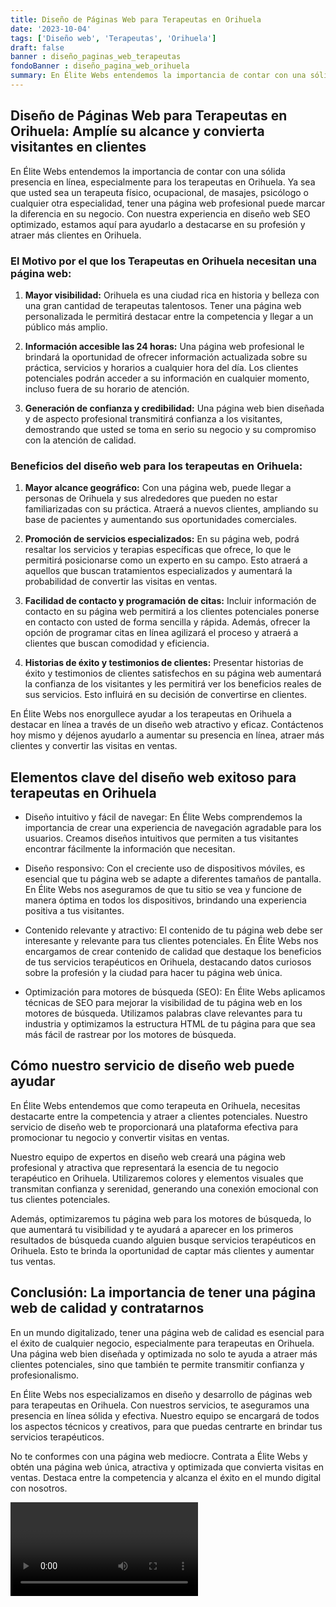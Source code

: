 ```yaml
---
title: Diseño de Páginas Web para Terapeutas en Orihuela
date: '2023-10-04'
tags: ['Diseño web', 'Terapeutas', 'Orihuela']
draft: false
banner : diseño_paginas_web_terapeutas
fondoBanner : diseño_pagina_web_orihuela
summary: En Élite Webs entendemos la importancia de contar con una sólida presencia en línea, especialmente para los terapeutas en Orihuela. Ya sea que usted sea un terapeuta físico, ocupacional, de masajes, psicólogo o cualquier otra especialidad, tener una página web profesional puede marcar la diferencia en su negocio. Con nuestra experiencia en diseño web SEO optimizado, estamos aquí para ayudarlo a destacarse en su profesión y atraer más clientes en Orihuela.
---
```


## Diseño de Páginas Web para Terapeutas en Orihuela: Amplíe su alcance y convierta visitantes en clientes

En Élite Webs entendemos la importancia de contar con una sólida presencia en línea, especialmente para los terapeutas en Orihuela. Ya sea que usted sea un terapeuta físico, ocupacional, de masajes, psicólogo o cualquier otra especialidad, tener una página web profesional puede marcar la diferencia en su negocio. Con nuestra experiencia en diseño web SEO optimizado, estamos aquí para ayudarlo a destacarse en su profesión y atraer más clientes en Orihuela.

### El Motivo por el que los Terapeutas en Orihuela necesitan una página web:

1. **Mayor visibilidad:** Orihuela es una ciudad rica en historia y belleza con una gran cantidad de terapeutas talentosos. Tener una página web personalizada le permitirá destacar entre la competencia y llegar a un público más amplio.

2. **Información accesible las 24 horas:** Una página web profesional le brindará la oportunidad de ofrecer información actualizada sobre su práctica, servicios y horarios a cualquier hora del día. Los clientes potenciales podrán acceder a su información en cualquier momento, incluso fuera de su horario de atención.

3. **Generación de confianza y credibilidad:** Una página web bien diseñada y de aspecto profesional transmitirá confianza a los visitantes, demostrando que usted se toma en serio su negocio y su compromiso con la atención de calidad.

### Beneficios del diseño web para los terapeutas en Orihuela:

1. **Mayor alcance geográfico:** Con una página web, puede llegar a personas de Orihuela y sus alrededores que pueden no estar familiarizadas con su práctica. Atraerá a nuevos clientes, ampliando su base de pacientes y aumentando sus oportunidades comerciales.

2. **Promoción de servicios especializados:** En su página web, podrá resaltar los servicios y terapias específicas que ofrece, lo que le permitirá posicionarse como un experto en su campo. Esto atraerá a aquellos que buscan tratamientos especializados y aumentará la probabilidad de convertir las visitas en ventas.

3. **Facilidad de contacto y programación de citas:** Incluir información de contacto en su página web permitirá a los clientes potenciales ponerse en contacto con usted de forma sencilla y rápida. Además, ofrecer la opción de programar citas en línea agilizará el proceso y atraerá a clientes que buscan comodidad y eficiencia.

4. **Historias de éxito y testimonios de clientes:** Presentar historias de éxito y testimonios de clientes satisfechos en su página web aumentará la confianza de los visitantes y les permitirá ver los beneficios reales de sus servicios. Esto influirá en su decisión de convertirse en clientes.

En Élite Webs nos enorgullece ayudar a los terapeutas en Orihuela a destacar en línea a través de un diseño web atractivo y eficaz. Contáctenos hoy mismo y déjenos ayudarlo a aumentar su presencia en línea, atraer más clientes y convertir las visitas en ventas.

<GifSeo />

<Cta />

## Elementos clave del diseño web exitoso para terapeutas en Orihuela

- Diseño intuitivo y fácil de navegar: En Élite Webs comprendemos la importancia de crear una experiencia de navegación agradable para los usuarios. Creamos diseños intuitivos que permiten a tus visitantes encontrar fácilmente la información que necesitan.

- Diseño responsivo: Con el creciente uso de dispositivos móviles, es esencial que tu página web se adapte a diferentes tamaños de pantalla. En Élite Webs nos aseguramos de que tu sitio se vea y funcione de manera óptima en todos los dispositivos, brindando una experiencia positiva a tus visitantes.

- Contenido relevante y atractivo: El contenido de tu página web debe ser interesante y relevante para tus clientes potenciales. En Élite Webs nos encargamos de crear contenido de calidad que destaque los beneficios de tus servicios terapéuticos en Orihuela, destacando datos curiosos sobre la profesión y la ciudad para hacer tu página web única.

- Optimización para motores de búsqueda (SEO): En Élite Webs aplicamos técnicas de SEO para mejorar la visibilidad de tu página web en los motores de búsqueda. Utilizamos palabras clave relevantes para tu industria y optimizamos la estructura HTML de tu página para que sea más fácil de rastrear por los motores de búsqueda.

## Cómo nuestro servicio de diseño web puede ayudar

En Élite Webs entendemos que como terapeuta en Orihuela, necesitas destacarte entre la competencia y atraer a clientes potenciales. Nuestro servicio de diseño web te proporcionará una plataforma efectiva para promocionar tu negocio y convertir visitas en ventas.

Nuestro equipo de expertos en diseño web creará una página web profesional y atractiva que representará la esencia de tu negocio terapéutico en Orihuela. Utilizaremos colores y elementos visuales que transmitan confianza y serenidad, generando una conexión emocional con tus clientes potenciales.

Además, optimizaremos tu página web para los motores de búsqueda, lo que aumentará tu visibilidad y te ayudará a aparecer en los primeros resultados de búsqueda cuando alguien busque servicios terapéuticos en Orihuela. Esto te brinda la oportunidad de captar más clientes y aumentar tus ventas.

## Conclusión: La importancia de tener una página web de calidad y contratarnos

En un mundo digitalizado, tener una página web de calidad es esencial para el éxito de cualquier negocio, especialmente para terapeutas en Orihuela. Una página web bien diseñada y optimizada no solo te ayuda a atraer más clientes potenciales, sino que también te permite transmitir confianza y profesionalismo.

En Élite Webs nos especializamos en diseño y desarrollo de páginas web para terapeutas en Orihuela. Con nuestros servicios, te aseguramos una presencia en línea sólida y efectiva. Nuestro equipo se encargará de todos los aspectos técnicos y creativos, para que puedas centrarte en brindar tus servicios terapéuticos.

No te conformes con una página web mediocre. Contrata a Élite Webs y obtén una página web única, atractiva y optimizada que convierta visitas en ventas. Destaca entre la competencia y alcanza el éxito en el mundo digital con nosotros.

<Video />

<CtaBot job='Terapeutas' city='Orihuela'/>

<Gmaps query='Orihuela+españa+maps' />